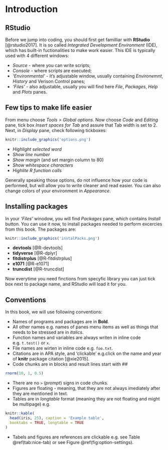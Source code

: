 # Introduction {#intro}

## RStudio
Before we jump into coding, you should first get familliar with **RStudio** [@rstudio2017]. It is so called *Integrated Development Environment* (IDE), which has built-in fuctionalities to make work easier. This IDE is typically used with 4 different windows:

* *Source* - where you can write scripts;
* *Console* - where scripts are executed;
* *'Environmental'* - it's adjustable window, usually containing *Environemnt*, *History* and Verison Control panes;
* *'Files'* - also adjustable, usually you will find here *File*, *Packages*, *Help* and *Plots* panes.

## Few tips to make life easier
From menu choose *Tools > Global options*. Now choose *Code* and *Editing* pane, tick box *Insert spaces for Tab* and assure that Tab width is set to 2. Next, in *Display* pane, check following tickboxes:
```r
knitr::include_graphics('options.png')
```

* *Highlight selected word*
* *Show line number*
* *Show margin* (and set margin column to 80)
* *Show whitespace characters*
* *Highlite R function calls*

Generally speaking those options, do not influence how your code is performed, but will allow you to write cleaner and read easier. You can also change colors of your environment in *Appearance*.

## Installing packages
In your *'Files'* winodow, you will find *Packages* pane, which contains *Install* button. You can use it now, to install packages needed to perform excercies from this book. The packages are:
```r
knitr::include_graphics('instalPacks.png')
```

* **devtools** [@R-devtools]
* **tidyverse** [@R-dplyr]
* **fitdistrplus** [@R-fitdistrplus]
* **e1071** [@R-e1071]
* **truncdist** [@R-truncdist]

Now everytime you need finctions from specyfic library you can just tick box next to package name, and RStudio will load it for you.

## Conventions

In this book, we will use following conventions:

* Names of programs and packages are in **Bold**.
* All other names e.g. names of panes menu items as well as things that needs to be stressed are in *italics*.
* Function names and variables are always writen in inline code e.g. `t.test()` or `x`.
* File names are wirten in inline code e.g. `foo.txt`.
* Citations are in APA style, and 'clickable' e.g.click on the name and year of **knitr**  package citation [@xie2015].
* Code chunks are in blocks and result lines start with ##
```r
rnorm(10, 1, 0.5)
```
* There are no `>` (*prompt*) signs in code chunks.
* Figures are floating - meaning, that they are not always imediately after they are mentioned in text.
* Tables are in *longtable* format (meaning they are not floating and might be multipage) e.g.
```r
knitr::kable(
  head(iris, 25), caption = 'Example table',
  booktabs = TRUE, longtable = TRUE
)
```
* Tabels and figures are references are clickable e.g. see Table \@ref(tab:nice-tab) or see Figure \@ref(fig:option-settings).
